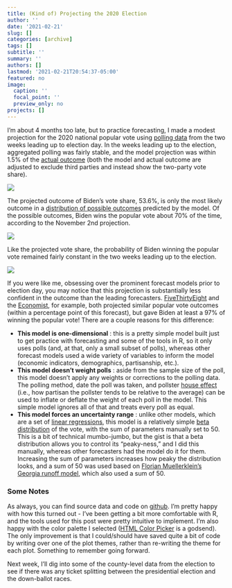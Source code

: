 ```yaml
---
title: (Kind of) Projecting the 2020 Election
author: ''
date: '2021-02-21'
slug: []
categories: [archive]
tags: []
subtitle: ''
summary: ''
authors: []
lastmod: '2021-02-21T20:54:37-05:00'
featured: no
image:
  caption: ''
  focal_point: ''
  preview_only: no
projects: []
---
```


I’m about 4 months too late, but to practice forecasting, I made a modest projection for the 2020 national popular vote using [polling data](https://projects.fivethirtyeight.com/2020-general-data/presidential_polls_2020.csv) from the two weeks leading up to election day. In the weeks leading up to the election, aggregated polling was fairly stable, and the model projection was within 1.5% of the [actual outcome](https://en.wikipedia.org/wiki/2020_United_States_presidential_election) (both the model and actual outcome are adjusted to exclude third parties and instead show the two-party vote share). 

![](pics/plot_01.png)

The projected outcome of Biden’s vote share, 53.6%, is only the most likely outcome in a [distribution of possible outcomes](https://en.wikipedia.org/wiki/Beta_distribution) predicted by the model. Of the possible outcomes, Biden wins the popular vote about 70% of the time, according to the November 2nd projection.

![](pics/plot_03.png)

Like the projected vote share, the probability of Biden winning the popular vote remained fairly constant in the two weeks leading up to the election.

![](pics/plot_02.png)

If you were like me, obsessing over the prominent forecast models prior to election day, you may notice that this projection is substantially less confident in the outcome than the leading forecasters. [FiveThirtyEight](https://projects.fivethirtyeight.com/2020-election-forecast/) and the [Economist](https://projects.economist.com/us-2020-forecast/president), for example, both projected similar popular vote outcomes (within a percentage point of this forecast), but gave Biden at least a 97% of winning the popular vote! There are a couple reasons for this difference:

* **This model is one-dimensional** : this is a pretty simple model built just to get practice with forecasting and some of the tools in R, so it only uses polls (and, at that, only a small subset of polls), whereas other forecast models used a wide variety of variables to inform the model (economic indicators, demographics, partisanship, etc.). 
* **This model doesn’t weight polls** : aside from the sample size of the poll, this model doesn’t apply any weights or corrections to the polling data. The polling method, date the poll was taken, and pollster [house effect](https://fivethirtyeight.com/features/calculating-house-effects-of-polling-firms/) (i.e., how partisan the pollster tends to be relative to the average) can be used to inflate or deflate the weight of each poll in the model. This simple model ignores all of that and treats every poll as equal.
* **This model forces an uncertainty range** : unlike other models, which are a set of [linear regressions](https://en.wikipedia.org/wiki/Regression_analysis), this model is a relatively simple [beta distribution](https://en.wikipedia.org/wiki/Beta_distribution) of the vote, with the sum of parameters manually set to 50. This is a bit of technical mumbo-jumbo, but the gist is that a beta distribution allows you to control its “peaky-ness,” and I did this manually, whereas other forecasters had the model do it for them. Increasing the sum of parameters increases how peaky the distribution looks, and a sum of 50 was used based on [Florian Muellerklein’s Georgia runoff model](http://florianmuellerklein.github.io/election/), which also used a sum of 50. 

### Some Notes

As always, you can find source data and code on [github](https://github.com/markjrieke/thedatadiary/tree/main/2021.02.21-simple_projection). I’m pretty happy with how this turned out - I’ve been getting a bit more comfortable with R, and the tools used for this post were pretty intuitive to implement. I’m also happy with the color palette I selected ([HTML Color Picker](https://htmlcolorcodes.com/color-picker/) is a godsend). The only improvement is that I could/should have saved quite a bit of code by writing over one of the plot themes, rather than re-writing the theme for each plot. Something to remember going forward.

Next week, I’ll dig into some of the county-level data from the election to see if there was any ticket splitting between the presidential election and the down-ballot races.